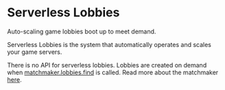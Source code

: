 
<HeroPattern />

# Serverless Lobbies

<Summary>Auto-scaling game lobbies boot up to meet demand.</Summary>

Serverless Lobbies is the system that automatically operates and scales your game servers.

There is no API for serverless lobbies. Lobbies are created on demand when [matchmaker.lobbies.find](/docs/matchmaker/api/post-lobbies/find) is called. Read more about the matchmaker [here](/docs/matchmaker/index).

<ResourceGroup>
  <Resource title='Rivet Game Guard' icon={faShieldHalved} href='/docs/serverless-lobbies/concepts/game-guard' />
  <Resource title='Supported protocols' icon={faPlug} href='/docs/serverless-lobbies/concepts/protocols' />
  <Resource title='Available regions' icon={faGlobe} href='/docs/serverless-lobbies/concepts/available-regions' />
  <Resource title='Available tiers' icon={faServer} href='/docs/serverless-lobbies/concepts/available-tiers' />
</ResourceGroup>
